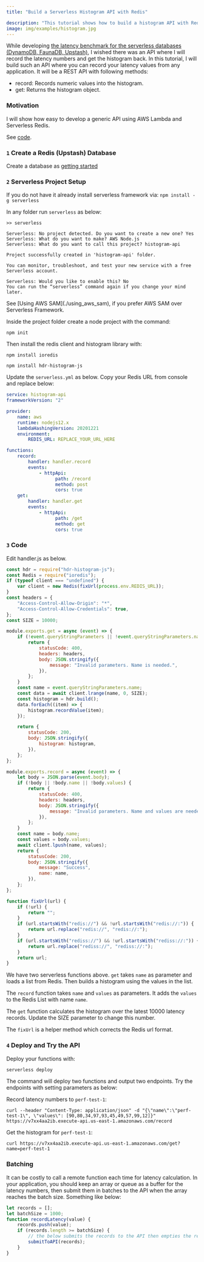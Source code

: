 ```yaml
---
title: "Build a Serverless Histogram API with Redis"

description: "This tutorial shows how to build a histogram API with Redis."
image: img/examples/histogram.jpg
---
```


While developing
[the latency benchmark for the serverless databases (DynamoDB, FaunaDB, Upstash)](https://blog.upstash.com/latency-comparison),
I wished there was an API where I will record the latency numbers and get the
histogram back. In this tutorial, I will build such an API where you can record
your latency values from any application. It will be a REST API with following
methods:

-   record: Records numeric values into the histogram.
-   get: Returns the histogram object.

### Motivation

I will show how easy to develop a generic API using AWS Lambda and Serverless
Redis.

See [code](https://github.com/upstash/examples/tree/master/histogram-api).

### `1` Create a Redis (Upstash) Database

Create a database as [getting started](../overall/getstarted)

### `2` Serverless Project Setup

If you do not have it already install serverless framework via:
`npm install -g serverless`

In any folder run `serverless` as below:

```text
>> serverless

Serverless: No project detected. Do you want to create a new one? Yes
Serverless: What do you want to make? AWS Node.js
Serverless: What do you want to call this project? histogram-api

Project successfully created in 'histogram-api' folder.

You can monitor, troubleshoot, and test your new service with a free Serverless account.

Serverless: Would you like to enable this? No
You can run the “serverless” command again if you change your mind later.
```

<Note>
    See [Using AWS SAM](./using_aws_sam), if you prefer AWS SAM over Serverless
    Framework.
</Note>

Inside the project folder create a node project with the command:

```
npm init
```

Then install the redis client and histogram library with:

```
npm install ioredis

npm install hdr-histogram-js
```

Update the `serverless.yml` as below. Copy your Redis URL from console and
replace below:

```yaml
service: histogram-api
frameworkVersion: "2"

provider:
    name: aws
    runtime: nodejs12.x
    lambdaHashingVersion: 20201221
    environment:
        REDIS_URL: REPLACE_YOUR_URL_HERE

functions:
    record:
        handler: handler.record
        events:
            - httpApi:
                  path: /record
                  method: post
                  cors: true
    get:
        handler: handler.get
        events:
            - httpApi:
                  path: /get
                  method: get
                  cors: true
```

<Snippet file="redis/ioredisnote.mdx" />

### `3` Code

Edit handler.js as below.

```javascript
const hdr = require("hdr-histogram-js");
const Redis = require("ioredis");
if (typeof client === "undefined") {
    var client = new Redis(fixUrl(process.env.REDIS_URL));
}
const headers = {
    "Access-Control-Allow-Origin": "*",
    "Access-Control-Allow-Credentials": true,
};
const SIZE = 10000;

module.exports.get = async (event) => {
    if (!event.queryStringParameters || !event.queryStringParameters.name) {
        return {
            statusCode: 400,
            headers: headers,
            body: JSON.stringify({
                message: "Invalid parameters. Name is needed.",
            }),
        };
    }
    const name = event.queryStringParameters.name;
    const data = await client.lrange(name, 0, SIZE);
    const histogram = hdr.build();
    data.forEach((item) => {
        histogram.recordValue(item);
    });

    return {
        statusCode: 200,
        body: JSON.stringify({
            histogram: histogram,
        }),
    };
};

module.exports.record = async (event) => {
    let body = JSON.parse(event.body);
    if (!body || !body.name || !body.values) {
        return {
            statusCode: 400,
            headers: headers,
            body: JSON.stringify({
                message: "Invalid parameters. Name and values are needed.",
            }),
        };
    }
    const name = body.name;
    const values = body.values;
    await client.lpush(name, values);
    return {
        statusCode: 200,
        body: JSON.stringify({
            message: "Success",
            name: name,
        }),
    };
};

function fixUrl(url) {
    if (!url) {
        return "";
    }
    if (url.startsWith("redis://") && !url.startsWith("redis://:")) {
        return url.replace("redis://", "redis://:");
    }
    if (url.startsWith("rediss://") && !url.startsWith("rediss://:")) {
        return url.replace("rediss://", "rediss://:");
    }
    return url;
}
```

We have two serverless functions above. `get` takes `name` as parameter and
loads a list from Redis. Then builds a histogram using the values in the list.

The `record` function takes `name` and `values` as parameters. It adds the
`values` to the Redis List with name `name`.

The `get` function calculates the histogram over the latest 10000 latency
records. Update the SIZE parameter to change this number.

The `fixUrl` is a helper method which corrects the Redis url format.

### `4` Deploy and Try the API

Deploy your functions with:

```bash
serverless deploy
```

The command will deploy two functions and output two endpoints. Try the
endpoints with setting parameters as below:

Record latency numbers to `perf-test-1`:

```shell
curl --header "Content-Type: application/json" -d "{\"name\":\"perf-test-1\", \"values\": [90,80,34,97,93,45,49,57,99,12]}" https://v7xx4aa2ib.execute-api.us-east-1.amazonaws.com/record
```

Get the histogram for `perf-test-1`:

```shell
curl https://v7xx4aa2ib.execute-api.us-east-1.amazonaws.com/get?name=perf-test-1
```

### Batching

It can be costly to call a remote function each time for latency calculation. In
your application, you should keep an array or queue as a buffer for the latency
numbers, then submit them in batches to the API when the array reaches the batch
size. Something like below:

```javascript
let records = [];
let batchSize = 1000;
function recordLatency(value) {
    records.push(value);
    if (records.length >= batchSize) {
        // the below submits the records to the API then empties the records array.
        submitToAPI(records);
    }
}
```

